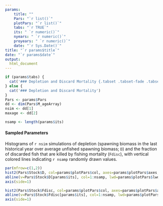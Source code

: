---
params: 
    title: ""
    Pars: "`r list()`"
    plotPars: "`r list()`"
    tabs: "`r TRUE`"
    its: " `r numeric()`"
    nyears: " `r numeric()`"
    proyears: " `r numeric()`"
    date: "`r Sys.Date()`"
title: "`r params$title`"
date: "`r params$date`"
output:
  html_document
---


```{r, echo=FALSE, results="asis"}
if (params$tabs) {
  cat('### Depletion and Discard Mortality {.tabset .tabset-fade .tabset-pills}' )
} else {
  cat('### Depletion and Discard Mortality')
}
Pars <- params$Pars
dd <- dim(Pars$M_ageArray)
nsim <- dd[1]
maxage <- dd[2]

nsamp <- length(params$its)


```

#### Sampled Parameters 
Histograms of `r nsim` simulations of depletion (spawning biomass in the last historical year over average unfished spawning biomass; `D`) and the fraction of discarded fish that are killed by fishing mortality (`Fdisc`), with vertical colored lines indicating `r nsamp` randomly drawn values.

```{r, echo=FALSE}
par(mfrow=c(1,2))
hist2(Pars$Stock$D, col=params$plotPars$col, axes=params$plotPars$axes, main="Depletion (D)", breaks=params$plotPars$breaks)
abline(v=Pars$Stock$D[params$its], col=1:nsamp, lwd=params$plotPars$lwd)
axis(side=1) 

hist2(Pars$Stock$Fdisc, col=params$plotPars$col, axes=params$plotPars$axes, main="Fdisc", breaks=params$plotPars$breaks)
abline(v=Pars$Stock$Fdisc[params$its], col=1:nsamp, lwd=params$plotPars$lwd)
axis(side=1)
```


